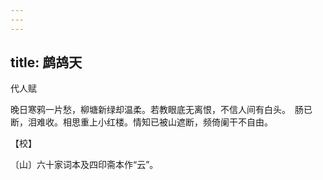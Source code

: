 ```yaml
---
---
---
```

title: 鹧鸪天
---



代人赋





晚日寒鸦一片愁，柳塘新绿却温柔。若教眼底无离恨，不信人间有白头。　肠已断，泪难收。相思重上小红楼。情知已被山遮断，频倚阑干不自由。





【校】


〔山〕六十家词本及四印斋本作“云”。